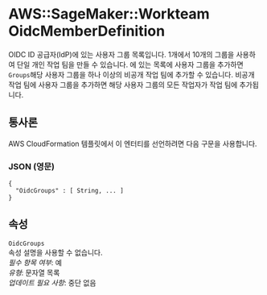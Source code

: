 # AWS::SageMaker::Workteam OidcMemberDefinition

OIDC ID 공급자(IdP)에 있는 사용자 그룹 목록입니다. 1개에서 10개의 그룹을 사용하여 단일 개인 작업 팀을 만들 수 있습니다. 에 있는 목록에 사용자 그룹을 추가하면 `Groups`해당 사용자 그룹을 하나 이상의 비공개 작업 팀에 추가할 수 있습니다. 비공개 작업 팀에 사용자 그룹을 추가하면 해당 사용자 그룹의 모든 작업자가 작업 팀에 추가됩니다.

## 통사론

AWS CloudFormation 템플릿에서 이 엔터티를 선언하려면 다음 구문을 사용합니다.

### JSON (영문)

```
{
  "OidcGroups" : [ String, ... ]
}
```

## 속성

`OidcGroups`  
속성 설명을 사용할 수 없습니다.  
_필수 항목 여부_: 예  
_유형_: 문자열 목록  
_업데이트 필요 사항_: 중단 없음
